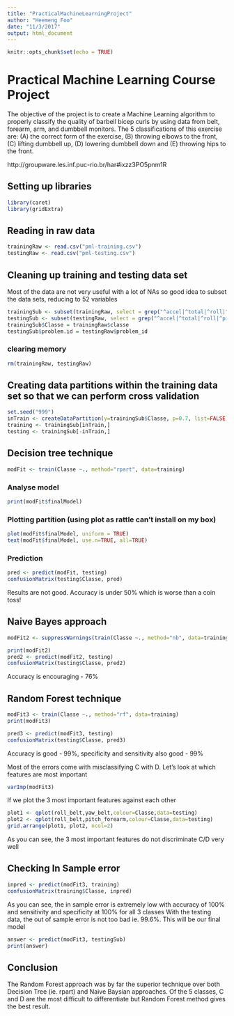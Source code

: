 ```yaml
---
title: "PracticalMachineLearningProject"
author: "Heemeng Foo"
date: "11/3/2017"
output: html_document
---
```


```r
knitr::opts_chunk$set(echo = TRUE)
```
# Practical Machine Learning Course Project
The objective of the project is to create a Machine Learning algorithm to properly classify the quality of barbell bicep curls by using data from belt, forearm, arm, and dumbbell monitors. The 5 classifications of this exercise are: (A) the correct form of the exercise, (B) throwing elbows to the front, (C) lifting dumbbell up, (D) lowering dumbbell down and (E) throwing hips to the front.

http://groupware.les.inf.puc-rio.br/har#ixzz3PO5pnm1R

## Setting up libraries

```r
library(caret)
library(gridExtra)
```

## Reading in raw data
```r
trainingRaw <- read.csv("pml-training.csv")
testingRaw <- read.csv("pml-testing.csv")
```

## Cleaning up training and testing data set
Most of the data are not very useful with a lot of NAs so good idea to subset the data sets, reducing to 52 variables

```r
trainingSub <- subset(trainingRaw, select = grep("^accel|^total|^roll|^pitch|^yaw|^magnet|^gyro", names(trainingRaw)))
testingSub <- subset(testingRaw, select = grep("^accel|^total|^roll|^pitch|^yaw|^magnet|^gyro", names(testingRaw)))
trainingSub$Classe = trainingRaw$classe
testingSub$problem.id = testingRaw$problem_id
```

### clearing memory

```r
rm(trainingRaw, testingRaw)
```

## Creating data partitions within the training data set so that we can perform cross validation

```r
set.seed("999")
inTrain <- createDataPartition(y=trainingSub$Classe, p=0.7, list=FALSE)
training <- trainingSub[inTrain,]
testing <- trainingSub[-inTrain,]
```

## Decision tree technique
```r
modFit <- train(Classe ~., method="rpart", data=training)
```

### Analyse model
```r
print(modFit$finalModel)
```

### Plotting partition (using plot as rattle can't install on my box)
```r
plot(modFit$finalModel, uniform = TRUE)
text(modFit$finalModel, use.n=TRUE, all=TRUE)
```

### Prediction
```r
pred <- predict(modFit, testing)
confusionMatrix(testing$Classe, pred)
```

Results are not good. Accuracy is under 50% which is worse than a coin toss! 

## Naive Bayes approach
```r
modFit2 <- suppressWarnings(train(Classe ~., method="nb", data=training))
```
```r
print(modFit2)
pred2 <- predict(modFit2, testing)
confusionMatrix(testing$Classe, pred2)
```
Accuracy is encouraging - 76%

## Random Forest technique
```r
modFit3 <- train(Classe ~., method="rf", data=training)
print(modFit3)

pred3 <- predict(modFit3, testing)
confusionMatrix(testing$Classe, pred3)
```
Accuracy is good - 99%, specificity and sensitivity also good - 99%

Most of the errors come with misclassifying C with D. 
Let's look at which features are most important

```r
varImp(modFit3)
```

If we plot the 3 most important features against each other
```r
plot1 <- qplot(roll_belt,yaw_belt,colour=Classe,data=testing)
plot2 <- qplot(roll_belt,pitch_forearm,colour=Classe,data=testing)
grid.arrange(plot1, plot2, ncol=2)
```
As you can see, the 3 most important features do not discriminate C/D very well

## Checking In Sample error
```r
inpred <- predict(modFit3, training)
confusionMatrix(training$Classe, inpred)
```

As you can see, the in sample error is extremely low with accuracy of 100% and sensitivity and specificity at 100% for all 3 classes
With the testing data, the out of sample error is not too bad ie. 99.6%. This will be our final model

```r
answer <- predict(modFit3, testingSub)
print(answer)
```

## Conclusion
The Random Forest approach was by far the superior technique over both Decision Tree (ie. rpart) and Naive Baysian approaches. 
Of the 5 classes, C and D are the most difficult to differentiate but Random Forest method gives the best result.